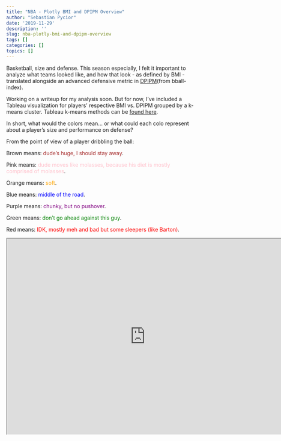 ```yaml
---
title: "NBA - Plotly BMI and DPIPM Overview"
author: "Sebastian Pycior"
date: '2019-11-29'
description: ''
slug: nba-plotly-bmi-and-dpipm-overview
tags: []
categories: []
topics: []
---
```


Basketball, size and defense. This season especially, I felt it important to analyze what teams looked like, and how that look - as defined by BMI - translated alongside an advanced defensive metric in [DPIPM](https://www.bball-index.com/current-pipm/)(from bball-index).

Working on a writeup for my analysis soon. But for now, I've included a Tableau visualization for players' respective BMI vs. DPIPM grouped by a k-means cluster. Tableau k-means methods can be [found here](https://help.tableau.com/current/pro/desktop/en-us/clustering.htm). 

In short, what would the colors mean... or what could each colo represent about a player's size and performance on defense?

From the point of view of a player dribbling the ball: 

Brown means: <span style="color:brown">dude's huge, I should stay away</span>. 

Pink means: <span style="color:pink">dude moves like molasses, because his diet is mostly comprised of molasses</span>.

Orange means: <span style="color:orange">soft</span>.

Blue means: <span style="color:blue">middle of the road</span>.

Purple means: <span style="color:purple">chunky, but no pushover</span>.

Green means: <span style="color:green">don't go ahead against this guy</span>.

Red means: <span style="color:red">IDK, mostly meh and bad but some sleepers (like Barton)</span>.

<iframe src="https://public.tableau.com/views/dpipm_bmi/BMIvs_DPIPM?:display_count=y&:origin=viz_share_link:showVizHome=no&:embed=true" width="735" height="520"></iframe>